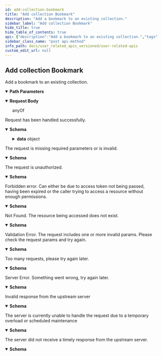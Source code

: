 ```yaml
---
id: add-collection-bookmark
title: "Add collection Bookmark"
description: "Add a bookmark to an existing collection."
sidebar_label: "Add collection Bookmark"
hide_title: true
hide_table_of_contents: true
api: {"description":"Add a bookmark to an existing collection.","tags":["Collections"],"parameters":[{"in":"path","name":"collectionId","schema":{"type":"string","description":"The Id of the collection to be added.","example":"cm2eupj8400086as0h6p56gtw"},"required":true,"description":"The Id of the collection to be added."}],"requestBody":{"content":{"application/json":{"schema":{"anyOf":[{"type":"object","required":["key","verseNumber","mushaf"],"additionalProperties":false,"title":"Ayah"},{"type":"object","required":["key","mushaf"],"additionalProperties":false,"title":"Surah, Juz, Or Page"}]}}}},"responses":{"200":{"description":"Request has been handled successfully.","content":{"application/json":{"schema":{"type":"object","properties":{"success":{"type":"boolean","example":true},"data":{"type":"object","properties":{"message":{"enum":["collection bookmark added"]}},"additionalProperties":false}},"additionalProperties":false}}}},"400":{"description":"The request is missing required parameters or is invalid.","content":{"application/json":{"schema":{"type":"object","properties":{"message":{"type":"string"},"type":{"type":"string","example":"gateway_timeout"},"success":{"type":"boolean","example":false}},"additionalProperties":false},"example":{"message":"The request is missing required headers or is invalid","type":"invalid_request","success":false}}}},"401":{"description":"The request is unauthorized.","content":{"application/json":{"schema":{"type":"object","properties":{"message":{"type":"string"},"type":{"type":"string","example":"gateway_timeout"},"success":{"type":"boolean","example":false}},"additionalProperties":false},"example":{"message":"The request requires user authentication","type":"unauthorized","success":false}}}},"403":{"description":"Forbidden error. Can either be due to access token not being passed, having been expired or the caller trying to access a resource without enough permissions.","content":{"application/json":{"schema":{"type":"object","properties":{"message":{"type":"string"},"type":{"type":"string","example":"gateway_timeout"},"success":{"type":"boolean","example":false}},"additionalProperties":false},"example":{"message":"The server understood the request, but refuses to authorize it","type":"forbidden","success":false}}}},"404":{"description":"Not Found. The resource being accessed does not exist.","content":{"application/json":{"schema":{"type":"object","properties":{"message":{"type":"string"},"type":{"type":"string","example":"gateway_timeout"},"success":{"type":"boolean","example":false}},"additionalProperties":false},"example":{"message":"The requested resource could not be found","type":"not_found","success":false}}}},"422":{"description":"Validation Error. The request includes one or more invalid params. Please check the request params and try again.","content":{"application/json":{"schema":{"type":"object","properties":{"message":{"type":"string"},"type":{"type":"string","example":"gateway_timeout"},"success":{"type":"boolean","example":false}},"additionalProperties":false},"example":{"message":"The request was well-formed but was unable to be followed due to semantic errors","type":"unprocessable_entity","success":false}}}},"429":{"description":"Too many requests, please try again later.","content":{"application/json":{"schema":{"type":"object","properties":{"message":{"type":"string"},"type":{"type":"string","example":"gateway_timeout"},"success":{"type":"boolean","example":false}},"additionalProperties":false},"example":{"message":"Too many requests, please try again later","type":"rate_limit_exceeded","success":false}}}},"500":{"description":"Server Error. Something went wrong, try again later.","content":{"application/json":{"schema":{"type":"object","properties":{"message":{"type":"string"},"type":{"type":"string","example":"gateway_timeout"},"success":{"type":"boolean","example":false}},"additionalProperties":false},"example":{"message":"The server encountered an internal error and was unable to complete your request","type":"internal_server_error","success":false}}}},"502":{"description":"Invalid response from the upstream server","content":{"application/json":{"schema":{"type":"object","properties":{"message":{"type":"string"},"type":{"type":"string","example":"gateway_timeout"},"success":{"type":"boolean","example":false}},"additionalProperties":false},"example":{"message":"The server was acting as a gateway or proxy and received an invalid response from the upstream server","type":"bad_gateway","success":false}}}},"503":{"description":"The server is currently unable to handle the request due to a temporary overload or scheduled maintenance","content":{"application/json":{"schema":{"type":"object","properties":{"message":{"type":"string"},"type":{"type":"string","example":"gateway_timeout"},"success":{"type":"boolean","example":false}},"additionalProperties":false},"example":{"message":"The server is currently unable to handle the request due to a temporary overload or scheduled maintenance","type":"service_unavailable","success":false}}}},"504":{"description":"The server did not receive a timely response from the upstream server.","content":{"application/json":{"schema":{"type":"object","properties":{"message":{"type":"string"},"type":{"type":"string","example":"gateway_timeout"},"success":{"type":"boolean","example":false}},"additionalProperties":false},"example":{"message":"The server was acting as a gateway or proxy and did not receive a timely response from the upstream server","type":"gateway_timeout","success":false}}}}},"method":"post","path":"/v1/collections/{collectionId}/bookmarks","servers":[{"url":"https://apis.quran.foundation/auth","description":"Production Server"},{"url":"https://apis-staging.quran.foundation/auth","description":"Staging Server"}],"security":[{"x-auth-token":[],"x-client-id":[]}],"securitySchemes":{"x-auth-token":{"type":"apiKey","in":"header","name":"x-auth-token","description":"The JWT access token required for accessing the endpoints."},"x-client-id":{"type":"apiKey","in":"header","name":"x-client-id","description":"Your client id"}},"jsonRequestBodyExample":{"key":2,"type":"ayah","verseNumber":3,"mushaf":4},"info":{"title":"User-related APIs","version":"1.0.0","description":"Quran.Foundation user-related APIs enable your app to seamlessly integrate with Quran.Foundation's user-centric features, providing access to personalized notes, bookmarks, goals, streaks, reading sessions, and more. This differentiates them from [content APIs](/docs/category/content-apis) that focus on non-user-specific resources like translations, tafsirs, and verses. \n\n ## Pagination \n\n We are using cursor based pagination. The pagination query params consist of `first`,`after`, `before` and `last`. \n\n Example \n - `first: 10` will give you first 10 items \n - `first: 10, after: xyz` will give you first 10 items after the item with id `xyz` \n - `last: 10` will give you the last 10 items \n - `last: 10, before: xyz` will give you the last 10 items before the item with id `xyz` \n\n The only possible combinations are `first + after` or `last + before`. They should not be used together"},"postman":{"name":"Add collection Bookmark","description":{"content":"Add a bookmark to an existing collection.","type":"text/plain"},"url":{"path":["v1","collections",":collectionId","bookmarks"],"host":["{{baseUrl}}"],"query":[],"variable":[{"disabled":false,"description":{"content":"(Required) The Id of the collection to be added.","type":"text/plain"},"type":"any","value":"","key":"collectionId"}]},"header":[{"key":"Content-Type","value":"application/json"},{"key":"Accept","value":"application/json"}],"method":"POST","body":{"mode":"raw","raw":"\"\"","options":{"raw":{"language":"json"}}}}}
sidebar_class_name: "post api-method"
info_path: docs/user_related_apis_versioned/user-related-apis
custom_edit_url: null
---
```



## Add collection Bookmark



Add a bookmark to an existing collection.

<details style={{"marginBottom":"1rem"}} data-collapsed={false} open={true}><summary style={{}}><strong>Path Parameters</strong></summary><div><ul><ParamsItem className={"paramsItem"} param={{"in":"path","name":"collectionId","schema":{"type":"string","description":"The Id of the collection to be added.","example":"cm2eupj8400086as0h6p56gtw"},"required":true,"description":"The Id of the collection to be added."}}></ParamsItem></ul></div></details><MimeTabs><TabItem label={"application/json"} value={"application/json-schema"}><details style={{}} data-collapsed={false} open={true}><summary style={{"textAlign":"left"}}><strong>Request Body</strong></summary><div style={{"textAlign":"left","marginLeft":"1rem"}}></div><ul style={{"marginLeft":"1rem"}}><div><span className={"badge badge--info"}>anyOf</span><SchemaTabs><TabItem label={"Ayah"} value={"0-item-properties"}><SchemaItem collapsible={false} name={"key"} required={true} schemaName={"integer"} qualifierMessage={undefined} schema={{"type":"integer","description":"The Surah number.","example":2}}></SchemaItem><SchemaItem collapsible={false} name={"type"} required={false} schemaName={"string"} qualifierMessage={"**Possible values:** [`ayah`]"} schema={{"type":"string","enum":["ayah"],"description":"The bookmark type.","default":"ayah"}}></SchemaItem><SchemaItem collapsible={false} name={"verseNumber"} required={true} schemaName={"integer"} qualifierMessage={undefined} schema={{"type":"integer","example":3}}></SchemaItem><SchemaItem collapsible={false} name={"mushaf"} required={true} schemaName={"integer"} qualifierMessage={"**Possible values:** [`1`, `2`, `3`, `4`, `5`, `6`, `7`, `11`, `19`]"} schema={{"type":"integer","enum":[1,2,3,4,5,6,7,11,19],"description":"The id of the Mushaf being used. \n\n1 = QCFV2 \n\n  2 = QCFV1 \n\n  3 = Indopak \n\n  4 = UthmaniHafs \n\n  5 = KFGQPCHAFS \n\n  6 = Indopak15Lines \n\n  7 = Indopak16Lines \n\n  11 = Tajweeed \n\n  19 = QCFTajweedV4","example":4}}></SchemaItem></TabItem><TabItem label={"Surah, Juz, Or Page"} value={"1-item-properties"}><SchemaItem collapsible={false} name={"key"} required={true} schemaName={"integer"} qualifierMessage={undefined} schema={{"type":"integer","description":"Surah, Juz or page number."}}></SchemaItem><SchemaItem collapsible={false} name={"type"} required={false} schemaName={"string"} qualifierMessage={"**Possible values:** [`juz`, `page`, `surah`]"} schema={{"type":"string","enum":["juz","page","surah"],"description":"The bookmark type.","example":"surah"}}></SchemaItem><SchemaItem collapsible={false} name={"mushaf"} required={true} schemaName={"integer"} qualifierMessage={"**Possible values:** [`1`, `2`, `3`, `4`, `5`, `6`, `7`, `11`, `19`]"} schema={{"type":"integer","enum":[1,2,3,4,5,6,7,11,19],"description":"The id of the Mushaf being used. \n\n1 = QCFV2 \n\n  2 = QCFV1 \n\n  3 = Indopak \n\n  4 = UthmaniHafs \n\n  5 = KFGQPCHAFS \n\n  6 = Indopak15Lines \n\n  7 = Indopak16Lines \n\n  11 = Tajweeed \n\n  19 = QCFTajweedV4","example":4}}></SchemaItem></TabItem></SchemaTabs></div></ul></details></TabItem></MimeTabs><div><ApiTabs><TabItem label={"200"} value={"200"}><div>

Request has been handled successfully.

</div><div><MimeTabs schemaType={"response"}><TabItem label={"application/json"} value={"application/json"}><SchemaTabs><TabItem label={"Schema"} value={"Schema"}><details style={{}} data-collapsed={false} open={true}><summary style={{"textAlign":"left"}}><strong>Schema</strong></summary><div style={{"textAlign":"left","marginLeft":"1rem"}}></div><ul style={{"marginLeft":"1rem"}}><SchemaItem collapsible={false} name={"success"} required={false} schemaName={"boolean"} qualifierMessage={undefined} schema={{"type":"boolean","example":true}}></SchemaItem><SchemaItem collapsible={true} className={"schemaItem"}><details style={{}}><summary style={{}}><strong>data</strong><span style={{"opacity":"0.6"}}> object</span></summary><div style={{"marginLeft":"1rem"}}><SchemaItem collapsible={false} name={"message"} required={false} schemaName={""} qualifierMessage={"**Possible values:** [`collection bookmark added`]"} schema={{"enum":["collection bookmark added"]}}></SchemaItem></div></details></SchemaItem></ul></details></TabItem><TabItem label={"Example (from schema)"} value={"Example (from schema)"}><ResponseSamples responseExample={"{\n  \"success\": true,\n  \"data\": {}\n}"} language={"json"}></ResponseSamples></TabItem></SchemaTabs></TabItem></MimeTabs></div></TabItem><TabItem label={"400"} value={"400"}><div>

The request is missing required parameters or is invalid.

</div><div><MimeTabs schemaType={"response"}><TabItem label={"application/json"} value={"application/json"}><SchemaTabs><TabItem label={"Schema"} value={"Schema"}><details style={{}} data-collapsed={false} open={true}><summary style={{"textAlign":"left"}}><strong>Schema</strong></summary><div style={{"textAlign":"left","marginLeft":"1rem"}}></div><ul style={{"marginLeft":"1rem"}}><SchemaItem collapsible={false} name={"message"} required={false} schemaName={"string"} qualifierMessage={undefined} schema={{"type":"string"}}></SchemaItem><SchemaItem collapsible={false} name={"type"} required={false} schemaName={"string"} qualifierMessage={undefined} schema={{"type":"string","example":"gateway_timeout"}}></SchemaItem><SchemaItem collapsible={false} name={"success"} required={false} schemaName={"boolean"} qualifierMessage={undefined} schema={{"type":"boolean","example":false}}></SchemaItem></ul></details></TabItem><TabItem label={"Example (from schema)"} value={"Example (from schema)"}><ResponseSamples responseExample={"{\n  \"message\": \"string\",\n  \"type\": \"gateway_timeout\",\n  \"success\": false\n}"} language={"json"}></ResponseSamples></TabItem><TabItem label={"Example"} value={"Example"}><ResponseSamples responseExample={"{\n  \"message\": \"The request is missing required headers or is invalid\",\n  \"type\": \"invalid_request\",\n  \"success\": false\n}"} language={"json"}></ResponseSamples></TabItem></SchemaTabs></TabItem></MimeTabs></div></TabItem><TabItem label={"401"} value={"401"}><div>

The request is unauthorized.

</div><div><MimeTabs schemaType={"response"}><TabItem label={"application/json"} value={"application/json"}><SchemaTabs><TabItem label={"Schema"} value={"Schema"}><details style={{}} data-collapsed={false} open={true}><summary style={{"textAlign":"left"}}><strong>Schema</strong></summary><div style={{"textAlign":"left","marginLeft":"1rem"}}></div><ul style={{"marginLeft":"1rem"}}><SchemaItem collapsible={false} name={"message"} required={false} schemaName={"string"} qualifierMessage={undefined} schema={{"type":"string"}}></SchemaItem><SchemaItem collapsible={false} name={"type"} required={false} schemaName={"string"} qualifierMessage={undefined} schema={{"type":"string","example":"gateway_timeout"}}></SchemaItem><SchemaItem collapsible={false} name={"success"} required={false} schemaName={"boolean"} qualifierMessage={undefined} schema={{"type":"boolean","example":false}}></SchemaItem></ul></details></TabItem><TabItem label={"Example (from schema)"} value={"Example (from schema)"}><ResponseSamples responseExample={"{\n  \"message\": \"string\",\n  \"type\": \"gateway_timeout\",\n  \"success\": false\n}"} language={"json"}></ResponseSamples></TabItem><TabItem label={"Example"} value={"Example"}><ResponseSamples responseExample={"{\n  \"message\": \"The request requires user authentication\",\n  \"type\": \"unauthorized\",\n  \"success\": false\n}"} language={"json"}></ResponseSamples></TabItem></SchemaTabs></TabItem></MimeTabs></div></TabItem><TabItem label={"403"} value={"403"}><div>

Forbidden error. Can either be due to access token not being passed, having been expired or the caller trying to access a resource without enough permissions.

</div><div><MimeTabs schemaType={"response"}><TabItem label={"application/json"} value={"application/json"}><SchemaTabs><TabItem label={"Schema"} value={"Schema"}><details style={{}} data-collapsed={false} open={true}><summary style={{"textAlign":"left"}}><strong>Schema</strong></summary><div style={{"textAlign":"left","marginLeft":"1rem"}}></div><ul style={{"marginLeft":"1rem"}}><SchemaItem collapsible={false} name={"message"} required={false} schemaName={"string"} qualifierMessage={undefined} schema={{"type":"string"}}></SchemaItem><SchemaItem collapsible={false} name={"type"} required={false} schemaName={"string"} qualifierMessage={undefined} schema={{"type":"string","example":"gateway_timeout"}}></SchemaItem><SchemaItem collapsible={false} name={"success"} required={false} schemaName={"boolean"} qualifierMessage={undefined} schema={{"type":"boolean","example":false}}></SchemaItem></ul></details></TabItem><TabItem label={"Example (from schema)"} value={"Example (from schema)"}><ResponseSamples responseExample={"{\n  \"message\": \"string\",\n  \"type\": \"gateway_timeout\",\n  \"success\": false\n}"} language={"json"}></ResponseSamples></TabItem><TabItem label={"Example"} value={"Example"}><ResponseSamples responseExample={"{\n  \"message\": \"The server understood the request, but refuses to authorize it\",\n  \"type\": \"forbidden\",\n  \"success\": false\n}"} language={"json"}></ResponseSamples></TabItem></SchemaTabs></TabItem></MimeTabs></div></TabItem><TabItem label={"404"} value={"404"}><div>

Not Found. The resource being accessed does not exist.

</div><div><MimeTabs schemaType={"response"}><TabItem label={"application/json"} value={"application/json"}><SchemaTabs><TabItem label={"Schema"} value={"Schema"}><details style={{}} data-collapsed={false} open={true}><summary style={{"textAlign":"left"}}><strong>Schema</strong></summary><div style={{"textAlign":"left","marginLeft":"1rem"}}></div><ul style={{"marginLeft":"1rem"}}><SchemaItem collapsible={false} name={"message"} required={false} schemaName={"string"} qualifierMessage={undefined} schema={{"type":"string"}}></SchemaItem><SchemaItem collapsible={false} name={"type"} required={false} schemaName={"string"} qualifierMessage={undefined} schema={{"type":"string","example":"gateway_timeout"}}></SchemaItem><SchemaItem collapsible={false} name={"success"} required={false} schemaName={"boolean"} qualifierMessage={undefined} schema={{"type":"boolean","example":false}}></SchemaItem></ul></details></TabItem><TabItem label={"Example (from schema)"} value={"Example (from schema)"}><ResponseSamples responseExample={"{\n  \"message\": \"string\",\n  \"type\": \"gateway_timeout\",\n  \"success\": false\n}"} language={"json"}></ResponseSamples></TabItem><TabItem label={"Example"} value={"Example"}><ResponseSamples responseExample={"{\n  \"message\": \"The requested resource could not be found\",\n  \"type\": \"not_found\",\n  \"success\": false\n}"} language={"json"}></ResponseSamples></TabItem></SchemaTabs></TabItem></MimeTabs></div></TabItem><TabItem label={"422"} value={"422"}><div>

Validation Error. The request includes one or more invalid params. Please check the request params and try again.

</div><div><MimeTabs schemaType={"response"}><TabItem label={"application/json"} value={"application/json"}><SchemaTabs><TabItem label={"Schema"} value={"Schema"}><details style={{}} data-collapsed={false} open={true}><summary style={{"textAlign":"left"}}><strong>Schema</strong></summary><div style={{"textAlign":"left","marginLeft":"1rem"}}></div><ul style={{"marginLeft":"1rem"}}><SchemaItem collapsible={false} name={"message"} required={false} schemaName={"string"} qualifierMessage={undefined} schema={{"type":"string"}}></SchemaItem><SchemaItem collapsible={false} name={"type"} required={false} schemaName={"string"} qualifierMessage={undefined} schema={{"type":"string","example":"gateway_timeout"}}></SchemaItem><SchemaItem collapsible={false} name={"success"} required={false} schemaName={"boolean"} qualifierMessage={undefined} schema={{"type":"boolean","example":false}}></SchemaItem></ul></details></TabItem><TabItem label={"Example (from schema)"} value={"Example (from schema)"}><ResponseSamples responseExample={"{\n  \"message\": \"string\",\n  \"type\": \"gateway_timeout\",\n  \"success\": false\n}"} language={"json"}></ResponseSamples></TabItem><TabItem label={"Example"} value={"Example"}><ResponseSamples responseExample={"{\n  \"message\": \"The request was well-formed but was unable to be followed due to semantic errors\",\n  \"type\": \"unprocessable_entity\",\n  \"success\": false\n}"} language={"json"}></ResponseSamples></TabItem></SchemaTabs></TabItem></MimeTabs></div></TabItem><TabItem label={"429"} value={"429"}><div>

Too many requests, please try again later.

</div><div><MimeTabs schemaType={"response"}><TabItem label={"application/json"} value={"application/json"}><SchemaTabs><TabItem label={"Schema"} value={"Schema"}><details style={{}} data-collapsed={false} open={true}><summary style={{"textAlign":"left"}}><strong>Schema</strong></summary><div style={{"textAlign":"left","marginLeft":"1rem"}}></div><ul style={{"marginLeft":"1rem"}}><SchemaItem collapsible={false} name={"message"} required={false} schemaName={"string"} qualifierMessage={undefined} schema={{"type":"string"}}></SchemaItem><SchemaItem collapsible={false} name={"type"} required={false} schemaName={"string"} qualifierMessage={undefined} schema={{"type":"string","example":"gateway_timeout"}}></SchemaItem><SchemaItem collapsible={false} name={"success"} required={false} schemaName={"boolean"} qualifierMessage={undefined} schema={{"type":"boolean","example":false}}></SchemaItem></ul></details></TabItem><TabItem label={"Example (from schema)"} value={"Example (from schema)"}><ResponseSamples responseExample={"{\n  \"message\": \"string\",\n  \"type\": \"gateway_timeout\",\n  \"success\": false\n}"} language={"json"}></ResponseSamples></TabItem><TabItem label={"Example"} value={"Example"}><ResponseSamples responseExample={"{\n  \"message\": \"Too many requests, please try again later\",\n  \"type\": \"rate_limit_exceeded\",\n  \"success\": false\n}"} language={"json"}></ResponseSamples></TabItem></SchemaTabs></TabItem></MimeTabs></div></TabItem><TabItem label={"500"} value={"500"}><div>

Server Error. Something went wrong, try again later.

</div><div><MimeTabs schemaType={"response"}><TabItem label={"application/json"} value={"application/json"}><SchemaTabs><TabItem label={"Schema"} value={"Schema"}><details style={{}} data-collapsed={false} open={true}><summary style={{"textAlign":"left"}}><strong>Schema</strong></summary><div style={{"textAlign":"left","marginLeft":"1rem"}}></div><ul style={{"marginLeft":"1rem"}}><SchemaItem collapsible={false} name={"message"} required={false} schemaName={"string"} qualifierMessage={undefined} schema={{"type":"string"}}></SchemaItem><SchemaItem collapsible={false} name={"type"} required={false} schemaName={"string"} qualifierMessage={undefined} schema={{"type":"string","example":"gateway_timeout"}}></SchemaItem><SchemaItem collapsible={false} name={"success"} required={false} schemaName={"boolean"} qualifierMessage={undefined} schema={{"type":"boolean","example":false}}></SchemaItem></ul></details></TabItem><TabItem label={"Example (from schema)"} value={"Example (from schema)"}><ResponseSamples responseExample={"{\n  \"message\": \"string\",\n  \"type\": \"gateway_timeout\",\n  \"success\": false\n}"} language={"json"}></ResponseSamples></TabItem><TabItem label={"Example"} value={"Example"}><ResponseSamples responseExample={"{\n  \"message\": \"The server encountered an internal error and was unable to complete your request\",\n  \"type\": \"internal_server_error\",\n  \"success\": false\n}"} language={"json"}></ResponseSamples></TabItem></SchemaTabs></TabItem></MimeTabs></div></TabItem><TabItem label={"502"} value={"502"}><div>

Invalid response from the upstream server

</div><div><MimeTabs schemaType={"response"}><TabItem label={"application/json"} value={"application/json"}><SchemaTabs><TabItem label={"Schema"} value={"Schema"}><details style={{}} data-collapsed={false} open={true}><summary style={{"textAlign":"left"}}><strong>Schema</strong></summary><div style={{"textAlign":"left","marginLeft":"1rem"}}></div><ul style={{"marginLeft":"1rem"}}><SchemaItem collapsible={false} name={"message"} required={false} schemaName={"string"} qualifierMessage={undefined} schema={{"type":"string"}}></SchemaItem><SchemaItem collapsible={false} name={"type"} required={false} schemaName={"string"} qualifierMessage={undefined} schema={{"type":"string","example":"gateway_timeout"}}></SchemaItem><SchemaItem collapsible={false} name={"success"} required={false} schemaName={"boolean"} qualifierMessage={undefined} schema={{"type":"boolean","example":false}}></SchemaItem></ul></details></TabItem><TabItem label={"Example (from schema)"} value={"Example (from schema)"}><ResponseSamples responseExample={"{\n  \"message\": \"string\",\n  \"type\": \"gateway_timeout\",\n  \"success\": false\n}"} language={"json"}></ResponseSamples></TabItem><TabItem label={"Example"} value={"Example"}><ResponseSamples responseExample={"{\n  \"message\": \"The server was acting as a gateway or proxy and received an invalid response from the upstream server\",\n  \"type\": \"bad_gateway\",\n  \"success\": false\n}"} language={"json"}></ResponseSamples></TabItem></SchemaTabs></TabItem></MimeTabs></div></TabItem><TabItem label={"503"} value={"503"}><div>

The server is currently unable to handle the request due to a temporary overload or scheduled maintenance

</div><div><MimeTabs schemaType={"response"}><TabItem label={"application/json"} value={"application/json"}><SchemaTabs><TabItem label={"Schema"} value={"Schema"}><details style={{}} data-collapsed={false} open={true}><summary style={{"textAlign":"left"}}><strong>Schema</strong></summary><div style={{"textAlign":"left","marginLeft":"1rem"}}></div><ul style={{"marginLeft":"1rem"}}><SchemaItem collapsible={false} name={"message"} required={false} schemaName={"string"} qualifierMessage={undefined} schema={{"type":"string"}}></SchemaItem><SchemaItem collapsible={false} name={"type"} required={false} schemaName={"string"} qualifierMessage={undefined} schema={{"type":"string","example":"gateway_timeout"}}></SchemaItem><SchemaItem collapsible={false} name={"success"} required={false} schemaName={"boolean"} qualifierMessage={undefined} schema={{"type":"boolean","example":false}}></SchemaItem></ul></details></TabItem><TabItem label={"Example (from schema)"} value={"Example (from schema)"}><ResponseSamples responseExample={"{\n  \"message\": \"string\",\n  \"type\": \"gateway_timeout\",\n  \"success\": false\n}"} language={"json"}></ResponseSamples></TabItem><TabItem label={"Example"} value={"Example"}><ResponseSamples responseExample={"{\n  \"message\": \"The server is currently unable to handle the request due to a temporary overload or scheduled maintenance\",\n  \"type\": \"service_unavailable\",\n  \"success\": false\n}"} language={"json"}></ResponseSamples></TabItem></SchemaTabs></TabItem></MimeTabs></div></TabItem><TabItem label={"504"} value={"504"}><div>

The server did not receive a timely response from the upstream server.

</div><div><MimeTabs schemaType={"response"}><TabItem label={"application/json"} value={"application/json"}><SchemaTabs><TabItem label={"Schema"} value={"Schema"}><details style={{}} data-collapsed={false} open={true}><summary style={{"textAlign":"left"}}><strong>Schema</strong></summary><div style={{"textAlign":"left","marginLeft":"1rem"}}></div><ul style={{"marginLeft":"1rem"}}><SchemaItem collapsible={false} name={"message"} required={false} schemaName={"string"} qualifierMessage={undefined} schema={{"type":"string"}}></SchemaItem><SchemaItem collapsible={false} name={"type"} required={false} schemaName={"string"} qualifierMessage={undefined} schema={{"type":"string","example":"gateway_timeout"}}></SchemaItem><SchemaItem collapsible={false} name={"success"} required={false} schemaName={"boolean"} qualifierMessage={undefined} schema={{"type":"boolean","example":false}}></SchemaItem></ul></details></TabItem><TabItem label={"Example (from schema)"} value={"Example (from schema)"}><ResponseSamples responseExample={"{\n  \"message\": \"string\",\n  \"type\": \"gateway_timeout\",\n  \"success\": false\n}"} language={"json"}></ResponseSamples></TabItem><TabItem label={"Example"} value={"Example"}><ResponseSamples responseExample={"{\n  \"message\": \"The server was acting as a gateway or proxy and did not receive a timely response from the upstream server\",\n  \"type\": \"gateway_timeout\",\n  \"success\": false\n}"} language={"json"}></ResponseSamples></TabItem></SchemaTabs></TabItem></MimeTabs></div></TabItem></ApiTabs></div>
      